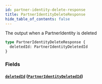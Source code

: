 ```yaml
---
id: partner-identity-delete-response
title: PartnerIdentityDeleteResponse
hide_table_of_contents: false
---
```



The output when a PartnerIdentity is deleted

```graphql
type PartnerIdentityDeleteResponse {
  deletedId: PartnerIdentityDeletedId
}
```


### Fields

#### [`deletedId`](#) ([`PartnerIdentityDeletedId`](/developers/shared-apis/adminidentity-api/graphql/reference/objects/partner-identity-deleted-id))






